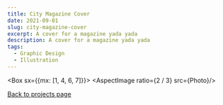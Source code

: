 ```yaml
---
title: City Magazine Cover
date: 2021-09-01
slug: city-magazine-cover
excerpt: A cover for a magazine yada yada
description: A cover for a magazine yada yada
tags:
  - Graphic Design
  - Illustration
---
```



<Box sx={{mx: [1, 4, 6, 7]}}>
  <AspectImage ratio={2 / 3} src={Photo}/>
</Box>  

[Back to projects page](/projects)

<!--<img src='./city-magazine-cover.jpg'>-->


<!--![Magazine Cover](./city-magazine-cover.jpg)-->


